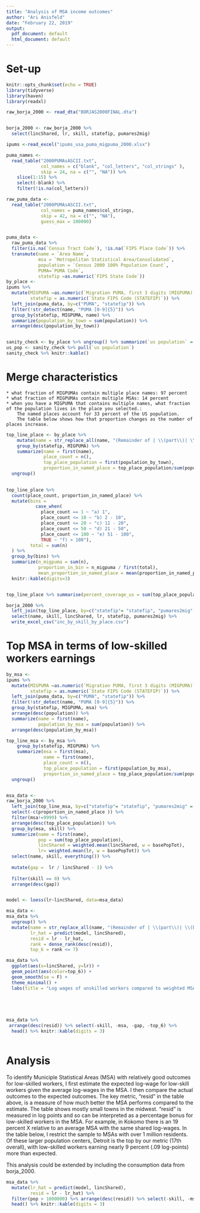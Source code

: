 ```yaml
---
title: "Analysis of MSA income outcomes"
author: "Ari Anisfeld"
date: "February 22, 2019"
output:
  pdf_document: default
  html_document: default
---
```


# Set-up
```r
knitr::opts_chunk$set(echo = TRUE)
library(tidyverse)
library(haven)
library(readxl)
```

```r
raw_borja_2000 <- read_dta("BORJAS2000FINAL.dta") 


borja_2000 <- raw_borja_2000 %>%
  select(lincShared, lr, skill, statefip, pumares2mig)

ipums <-read_excel("ipums_usa_puma_migpuma_2000.xlsx")

puma_names <- 
  read_table("2000PUMAsASCII.txt", 
             col_names = c("blank", "col_letters", "col_strings" ), 
             skip = 24, na = c("", "NA")) %>% 
    slice(1:15) %>%
    select(-blank) %>%
    filter(!is.na(col_letters))

raw_puma_data <- 
  read_table("2000PUMAsASCII.txt", 
             col_names = puma_names$col_strings, 
             skip = 42, na = c("", "NA"),
             guess_max = 100000) 


puma_data <-
  raw_puma_data %>% 
  filter(is.na(`Census Tract Code`), !is.na(`FIPS Place Code`)) %>%
  transmute(name = `Area Name`, 
            msa = `Metropolitan Statistical Area/Consolidated`,
            population = `Census 2000 100% Population Count`, 
            PUMA=`PUMA Code`,
            statefip =as.numeric(`FIPS State Code`))
by_place <-
ipums %>%
  mutate(MIGPUMA =as.numeric(`Migration PUMA, first 3 digits (MIGPUMA)`),
         statefip = as.numeric(`State FIPS Code (STATEFIP)`)) %>%
  left_join(puma_data, by=c("PUMA", "statefip")) %>% 
  filter(!str_detect(name, "PUMA [0-9]{5}")) %>%
  group_by(statefip, MIGPUMA, name) %>%
  summarize(population_by_town = sum(population)) %>%
  arrange(desc(population_by_town))


sanity_check <- by_place %>% ungroup() %>% summarize(`us population` = sum(population_by_town))
us_pop <- sanity_check %>% pull(`us population`)
sanity_check %>% knitr::kable()
```
# Merge characteristics
    * what fraction of MIGPUMAs contain multiple place names: 97 percent
    * what fraction of MIGPUMAs contain multiple MSAs: 14 percent
    * when you have a MIGPUMA that contains multiple names, what fraction of the population lives in the place you selected.: 
        The named places account for 33 percent of the US population.
        The table below shows how that proportion changes as the number of places increase.


```r
top_line_place <- by_place %>%
    mutate(name = str_replace_all(name, "(Remainder of | \\(part\\)| \\(balance\\))", "")) %>%
    group_by(statefip, MIGPUMA) %>%
    summarize(name = first(name), 
              place_count = n(), 
              top_place_population = first(population_by_town),
              proportion_in_named_place = top_place_population/sum(population_by_town)) %>%
  ungroup()
    

top_line_place %>%
  count(place_count, proportion_in_named_place) %>%
  mutate(bins = 
           case_when(
             place_count == 1 ~ "a) 1",
             place_count <= 10 ~ "b) 2 - 10",
             place_count <= 20 ~ "c) 11 - 20",
             place_count <= 50 ~ "d) 21 - 50",
             place_count <= 100 ~ "e) 51 - 100",
             TRUE ~ "f) > 100"), 
         total = sum(n)
  ) %>%
  group_by(bins) %>%
  summarize(n_migpuma = sum(n),
            proportion_in_bin = n_migpuma / first(total),
            mean_proportion_in_named_place = mean(proportion_in_named_place)) %>%
  knitr::kable(digits=3)


top_line_place %>% summarise(percent_coverage_us = sum(top_place_population)/us_pop)


```    



```r
borja_2000 %>%
  left_join(top_line_place, by=c("statefip"= "statefip", "pumares2mig" = "MIGPUMA")) %>%
  select(name, skill, lincShared, lr, statefip, pumares2mig) %>% 
  write_excel_csv("inc_by_skill_by_place.csv")
```

# Top MSA in terms of low-skilled workers earnings

```r
by_msa <-
ipums %>%
  mutate(MIGPUMA =as.numeric(`Migration PUMA, first 3 digits (MIGPUMA)`),
         statefip = as.numeric(`State FIPS Code (STATEFIP)`)) %>%
  left_join(puma_data, by=c("PUMA", "statefip")) %>%
  filter(!str_detect(name, "PUMA [0-9]{5}")) %>%
  group_by(statefip, MIGPUMA, msa) %>%
  arrange(desc(population)) %>%
  summarize(name = first(name),
            population_by_msa = sum(population)) %>%
  arrange(desc(population_by_msa))

top_line_msa <- by_msa %>%
    group_by(statefip, MIGPUMA) %>%
    summarize(msa = first(msa), 
              name = first(name),
              place_count = n(), 
              top_place_population = first(population_by_msa),
              proportion_in_named_place = top_place_population/sum(population_by_msa)) %>%
  ungroup()


msa_data <-
raw_borja_2000 %>%
  left_join(top_line_msa, by=c("statefip"= "statefip", "pumares2mig" = "MIGPUMA")) %>%
  select(-c(proportion_in_named_place )) %>%
  filter(msa!=9999) %>%
  arrange(desc(top_place_population)) %>%
  group_by(msa, skill) %>% 
  summarize(name = first(name), 
            pop = sum(top_place_population),
            lincShared = weighted.mean(lincShared, w = basePopTot),
            lr= weighted.mean(lr, w = basePopTot)) %>%
  select(name, skill, everything()) %>% 
  
  mutate(gap =  lr / lincShared - 1) %>% 
  
  filter(skill == 0) %>%
  arrange(desc(gap)) 


model <- loess(lr~lincShared, data=msa_data)

msa_data <-
msa_data %>%
  ungroup() %>%
  mutate(name = str_replace_all(name, "(Remainder of | \\(part\\)| \\(balance\\))", ""),
         lr_hat = predict(model, lincShared),
         resid = lr - lr_hat,
         rank = dense_rank(desc(resid)),
         top_6 = rank <= 7) 

msa_data %>% 
  ggplot(aes(x=lincShared, y=lr)) +
  geom_point(aes(color=top_6)) + 
  geom_smooth(se = F) + 
  theme_minimal() + 
  labs(title = "Log wages of unskilled workers compared to weighted MSA average log wage")
  




msa_data %>%
 arrange(desc(resid)) %>% select(-skill, -msa, -gap, -top_6) %>% 
  head() %>% knitr::kable(digits = 3)
           
```

# Analysis
To identify Municiple Statistical Areas (MSA) with relatively good outcomes for low-skilled workers, I first estimate the expected log-wage for low-skill workers given the average log-wages in the MSA. I then compare the actual outcomes to the expected outcomes. The key metric, "resid" in the table above, is a measure of how much better the MSA performs compared to the estimate. The table shows mostly small towns in the midwest. "resid" is measured in log points and so can be interpreted as a percentage bonus for low-skilled workers in the MSA. For example, in Kokomo there is an 19 percent X relative to an average MSA with the same shared log-wages. In the table below, I restrict the sample to MSAs with over 1 million residents. Of these larger population centers, Detroit is the top by our metric (17th overall), with low-skilled workers earning nearly 9 percent (.09 log-points) more than expected. 

This analysis could be extended by including the consumption data from borja_2000.


```r

msa_data %>%
  mutate(lr_hat = predict(model, lincShared),
         resid = lr - lr_hat) %>%
  filter(pop > 1000000) %>% arrange(desc(resid)) %>% select(-skill, -msa, -gap, -top_6) %>% 
  head() %>% knitr::kable(digits = 3)

```

